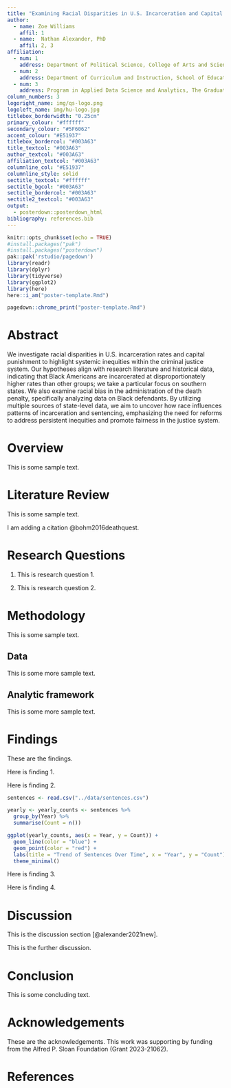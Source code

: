 ```yaml
---
title: "Examining Racial Disparities in U.S. Incarceration and Capital Punishment"
author: 
  - name: Zoe Williams
    affil: 1
  - name:  Nathan Alexander, PhD
    affil: 2, 3
affiliation:
  - num: 1
    address: Department of Political Science, College of Arts and Sciences
  - num: 2
    address: Department of Curriculum and Instruction, School of Education
  - num: 3
    address: Program in Applied Data Science and Analytics, The Graduate School
column_numbers: 3
logoright_name: img/qs-logo.png
logoleft_name: img/hu-logo.jpg
titlebox_borderwidth: "0.25cm"
primary_colour: "#ffffff"
secondary_colour: "#5F6062"
accent_colour: "#E51937"
titlebox_bordercol: "#003A63"
title_textcol: "#003A63"
author_textcol: "#003A63"
affiliation_textcol: "#003A63"
columnline_col: "#E51937"
columnline_style: solid
sectitle_textcol: "#ffffff"
sectitle_bgcol: "#003A63"
sectitle_bordercol: "#003A63"
sectitle2_textcol: "#003A63"
output: 
  - posterdown::posterdown_html
bibliography: references.bib
---
```


```r
knitr::opts_chunk$set(echo = TRUE)
#install.packages("pak")
#install.packages("posterdown")
pak::pak('rstudio/pagedown')
library(readr)
library(dplyr)
library(tidyverse)
library(ggplot2)
library(here)
here::i_am("poster-template.Rmd")
```

```r
pagedown::chrome_print("poster-template.Rmd")
```

# Abstract

We investigate racial disparities in U.S. incarceration rates and capital punishment to highlight systemic inequities within the criminal justice system. Our hypotheses align with research literature and historical data, indicating that Black Americans are incarcerated at disproportionately higher rates than other groups; we take a particular focus on southern states. We also examine racial bias in the administration of the death penalty, specifically analyzing data on Black defendants. By utilizing multiple sources of state-level data, we aim to uncover how race influences patterns of incarceration and sentencing, emphasizing the need for reforms to address persistent inequities and promote fairness in the justice system.

# Overview

This is some sample text.

# Literature Review

This is some sample text.

I am adding a citation @bohm2016deathquest.

# Research Questions

1.  This is research question 1.

2.  This is research question 2.

# Methodology

This is some sample text.

## Data

This is some more sample text.

## Analytic framework

This is some more sample text.

# Findings

These are the findings.

Here is finding 1.

Here is finding 2.

```r
sentences <- read.csv("../data/sentences.csv")

yearly <- yearly_counts <- sentences %>%
  group_by(Year) %>%
  summarise(Count = n())
```

```r
ggplot(yearly_counts, aes(x = Year, y = Count)) +
  geom_line(color = "blue") +
  geom_point(color = "red") +
  labs(title = "Trend of Sentences Over Time", x = "Year", y = "Count") +
  theme_minimal()
```

Here is finding 3.

Here is finding 4.

# Discussion

This is the discussion section [@alexander2021new].

This is the further discussion.

# Conclusion

This is some concluding text.

# Acknowledgements

These are the acknowledgements. This work was supporting by funding from the Alfred P. Sloan Foundation (Grant 2023-21062).

# References
